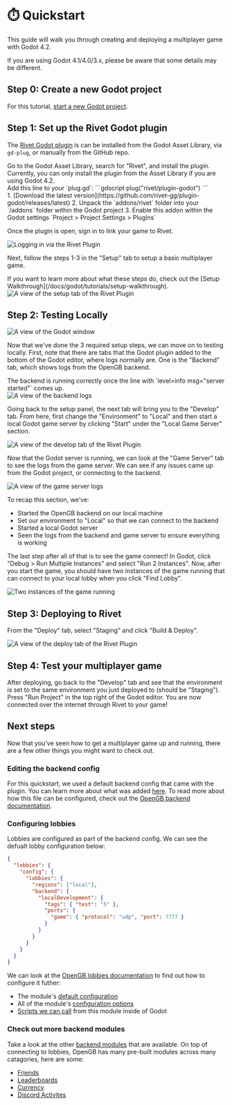 


# ⏱️ Quickstart

This guide will walk you through creating and deploying a multiplayer game with
Godot 4.2.

If you are using Godot 4.1/4.0/3.x, please be aware that some details may be
different.

## Step 0: Create a new Godot project

For this tutorial, [start a new Godot
project](https://docs.godotengine.org/en/stable/getting_started/introduction/first_look_at_the_editor.html).

## Step 1: Set up the Rivet Godot plugin

The [Rivet Godot plugin](https://github.com/rivet-gg/plugin-godot) is can be
installed from the Godot Asset Library, via `gd-plug`, or manually from the
GitHub repo.

<Tabs>
  <article title='Godot Asset Library'>
    Go to the Godot Asset Library, search for "Rivet", and install the plugin. Currently, you can only install the plugin from the Asset Library if you are using Godot 4.2.
  </article>
  <article title='gd-plug'>
    Add this line to your `plug.gd`:
    ```gdscript
    plug("rivet/plugin-godot")
    ```
  </article>
  <article title='Manual Installation'>
    1. [Download the latest version](https://github.com/rivet-gg/plugin-godot/releases/latest)
    2. Unpack the `addons/rivet` folder into your `/addons` folder within the Godot project
    3. Enable this addon within the Godot settings `Project > Project Settings > Plugins`
  </article>
</Tabs>

Once the plugin is open, sign in to link your game to Rivet.

<div className='flex flex-row justify-center'>
  <Image src={imgPluginSignin} alt='Logging in via the Rivet Plugin' />
</div>

Next, follow the steps 1-3 in the "Setup" tab to setup a basic multiplayer game.

<Note>
  If you want to learn more about what these steps do, check out the [Setup Walkthrough](/docs/godot/tutorials/setup-walkthrough).
</Note>

<div className='flex flex-row justify-center'>
  <Image src={imgSetup} alt='A view of the setup tab of the Rivet Plugin' />
</div>

## Step 2: Testing Locally

<div className='flex flex-row justify-center'>
  <Image src={imgGodotWindow} alt='A view of the Godot window' />
</div>

Now that we've done the 3 required setup steps, we can move on to testing locally.
First, note that there are tabs that the Godot plugin added to the bottom of the
Godot editor, where logs normally are. One is the "Backend" tab, which shows
logs from the OpenGB backend.

<Note>
  The backend is running correctly once the line with `level=info msg="server started"` comes up.
</Note>

<div className='flex flex-row justify-center'>
  <Image src={imgBackendLogs} alt='A view of the backend logs' />
</div>

Going back to the setup panel, the next tab will bring you to the "Develop" tab.
From here, first change the "Environment" to "Local" and then start a local
Godot game server by clicking "Start" under the "Local Game Server" section.

<div className='flex flex-row justify-center'>
  <Image src={imgDevelop} alt='A view of the develop tab of the Rivet Plugin' />
</div>

Now that the Godot server is running, we can look at the "Game Server" tab to
see the logs from the game server. We can see if any issues came up from the
Godot project, or connecting to the backend.

<div className='flex flex-row justify-center'>
  <Image src={imgGameServerLogs} alt='A view of the game server logs' />
</div>

To recap this section, we've:

- Started the OpenGB backend on our local machine
- Set our environment to "Local" so that we can connect to the backend
- Started a local Godot server
- Seen the logs from the backend and game server to ensure everything is working

The last step after all of that is to see the game connect! In Godot, click
"Debug > Run Multiple Instances" and select "Run 2 Instances". Now, after you
start the game, you should have two instances of the game running that can
connect to your local lobby when you click "Find Lobby".

<div className='flex flex-row justify-center'>
  <Image src={imgRunningGames} alt='Two instances of the game running' />
</div>

## Step 3: Deploying to Rivet

From the "Deploy" tab, select "Staging" and click "Build & Deploy".

<div className='flex flex-row justify-center'>
  <Image src={imgDeploy} alt='A view of the deploy tab of the Rivet Plugin' />
</div>

## Step 4: Test your multiplayer game

After deploying, go back to the "Develop" tab and see that the environment is set to the same environment you
just deployed to (should be "Staging"). Press "Run Project" in the top right of the Godot editor. You are now
connected over the internet through Rivet to your game!

## Next steps

Now that you've seen how to get a multiplayer game up and running, there are a
few other things you might want to check out.

### Editing the backend config

For this quickstart, we used a default backend config that came with the plugin.
You can learn more about what was added
[here](/docs/godot/tutorials/setup-walkthrough#step-1-create-game-and-backend-configs).
To read more about how this file can be configured, check out the [OpenGB
backend documentation](https://opengb.dev/docs/project-config).

### Configuring lobbies

Lobbies are configured as part of the backend config. We can see the defualt
lobby configuration below:

```json backend.json
{
  "lobbies": {
    "config": {
      "lobbies": {
        "regions": ["local"],
        "backend": {
          "localDevelopment": {
            "tags": { "test": "5" },
            "ports": {
              "game": { "protocol": "udp", "port": 7777 }
            }
          }
        }
      }
    }
  }
}
```

We can look at the [OpenGB lobbies documentation](https://opengb.dev/modules/lobbies)
to find out how to configure it futher:

- The module's [default
  configuration](https://opengb.dev/modules/lobbies/config#default-config)
- All of the module's [configuration options](https://opengb.dev/modules/lobbies/config)
- [Scripts we can call](https://opengb.dev/modules/lobbies/scripts/create) from
  this module inside of Godot

### Check out more backend modules

Take a look at the other [backend modules](https://opengb.dev/introduction#multiplayer) that
are available. On top of connecting to lobbies, OpenGB has many pre-built
modules across many catagories, here are some:

- [Friends](https://opengb.dev/modules/friends/overview)
- [Leaderboards](https://opengb.dev/modules/leaderboards/overview)
- [Currency](https://opengb.dev/modules/matchmaker/overview)
- [Discord Activites](https://opengb.dev/modules/discord_activity/overview)